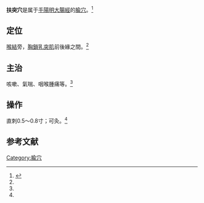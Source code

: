 {{medical}}
{{Infobox acupoint
|name = 扶突穴
|image = 
|imagesize = 
|caption =
|simplified = 扶突
|traditional = 扶突
|code = LI18
|pinyin = Fútū
|meridian = 手陽明大腸經
|location = [[喉結|喉結]]旁，[[胸鎖乳突肌|胸鎖乳突肌]]前後緣之間
|treat = 咳嗽、氣喘、咽喉腫痛等
|processing = 直刺0.5～0.8寸；可灸
|footnotes = 
}}
'''扶突穴'''是属于[[手陽明大腸經|手陽明大腸經]]的[[腧穴|腧穴]]。<ref name="针灸学">{{Cite book |title=针灸学 |url=https://archive.org/details/zhenjiuxue0000unse |author=孙国杰 主编 |publisher=[[上海科学技术出版社|上海科学技术出版社]] |year=1997 |pages= |isbn=7-5323-4102-X}}</ref>

==定位==
[[喉結|喉結]]旁，[[胸鎖乳突肌|胸鎖乳突肌]]前後緣之間。<ref name="针灸学"/>

==主治==
咳嗽、氣喘、咽喉腫痛等。<ref name="针灸学"/>

==操作==
直刺0.5～0.8寸；可灸。<ref name="针灸学"/>

==参考文献==
{{reflist}}

{{经络}}
{{手陽明大腸經}}

{{DEFAULTSORT:F}}
[[Category:腧穴|Category:腧穴]]